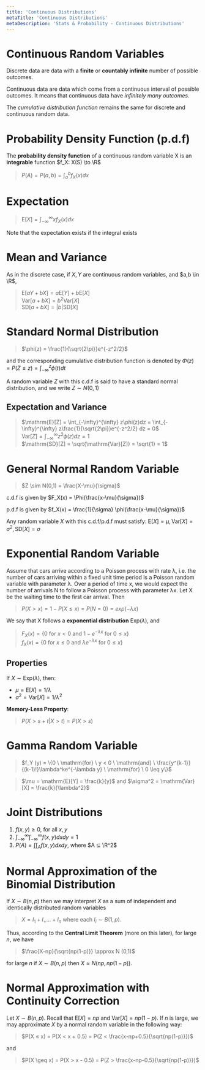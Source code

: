```yaml
---
title: 'Continuous Distributions'
metaTitle: 'Continuous Distributions'
metaDescription: 'Stats & Probability - Continuous Distributions'
---
```


<link
  rel="stylesheet"
  href="https://cdn.jsdelivr.net/npm/katex@0.11.0/dist/katex.min.css"
  integrity="sha384-BdGj8xC2eZkQaxoQ8nSLefg4AV4/AwB3Fj+8SUSo7pnKP6Eoy18liIKTPn9oBYNG"
  crossOrigin="anonymous"
/>

# Continuous Random Variables

Discrete data are data with a **finite** or **countably infinite** number of possible outcomes.

Continuous data are data which come from a continuous interval of possible outcomes. It means that continuous data have _infinitely many outcomes_.

The _cumulative distribution function_ remains the same for discrete and continuous random data.

# Probability Density Function (p.d.f)

The **probability density function** of a continuous random variable X is an **integrable** function $f_X: X(S) \to \R$

> $P(A) = P(a,b) = \int_{a}^{b} f_X (x) dx$

# Expectation

> $\mathrm{E}[X] = \int_{-\infty}^{\infty} xf_X (x) dx$

Note that the expectation exists if the integral exists

# Mean and Variance

As in the discrete case, if $X,Y$ are continuous random variables, and $a,b \in \R$,

> $\mathrm{E}[aY +bX] = a\mathrm{E}[Y] + b\mathrm{E}[X]$  
> $\mathrm{Var}[a+bX] = b^2\mathrm{Var}[X]$  
> $\mathrm{SD}[a+bX] = |b|\mathrm{SD}[X]$

# Standard Normal Distribution

> $\phi(z) = \frac{1}{\sqrt{2\pi}}e^{-z^2/2}$

and the corresponding cumulative distribution function is denoted by $\Phi(z) = P(Z \leq z) = \int_{-\infty}^{z} \phi(t)dt$

A random variable $Z$ with this c.d.f is said to have a standard normal distribution, and we write $Z \sim N (0,1)$

## Expectation and Variance

> $\mathrm{E}[Z] = \int_{-\infty}^{\infty} z\phi(z)dz = \int_{-\infty}^{\infty} z\frac{1}{\sqrt{2\pi}}e^{-z^2/2} dz = 0$  
> $\mathrm{Var}[Z] = \int_{-\infty}^{\infty} z^2\phi(z)dz = 1$  
> $\mathrm{SD}[Z] = \sqrt{\mathrm{Var}[Z]} = \sqrt{1} = 1$

# General Normal Random Variable

> $Z \sim N(0,1) = \frac{X-\mu}{\sigma}$

c.d.f is given by $F_X(x) = \Phi(\frac{x-\mu}{\sigma})$

p.d.f is given by $f_X(x) = \frac{1}{\sigma} \phi(\frac{x-\mu}{\sigma})$

Any random variable $X$ with this c.d.f/p.d.f must satisfy: $\mathrm{E}[X] = \mu, \mathrm{Var}[X] = \sigma^2, \mathrm{SD}[X] = \sigma$

# Exponential Random Variable

Assume that cars arrive according to a Poisson process with rate λ, i.e. the number of cars arriving within a fixed unit time period is a Poisson random variable with parameter λ. Over a period of time x, we would expect the number of arrivals N to
follow a Poisson process with parameter λx. Let X be the waiting time to the first car arrival. Then

> $P(X > x) = 1 - P(X ≤ x) = P(N = 0) = exp(-λx)$

We say that X follows a **exponential distribution** $\mathrm{Exp}(λ)$, and

> $F_X(x) = \{0 \ \mathrm{for} \ x < 0 \ \mathrm{and} \ 1-e^{-\lambda x}  \ \mathrm{for} \ 0 \leq x\}$  
> $f_X(x) = \{0 \ \mathrm{for} \ x \leq 0 \ \mathrm{and} \ \lambda e^{-\lambda x}  \ \mathrm{for} \ 0 \leq x\}$

## Properties

If $X \sim \mathrm{Exp}(\lambda)$, then:

- $\mu = \mathrm{E}[X] = 1/\lambda$
- $\sigma^2 = \mathrm{Var}[X] = 1/\lambda^2$

**Memory-Less Property**:

> $P(X > s + t | X > t) = P(X > s)$

# Gamma Random Variable

> $f_Y (y) = \{0 \ \mathrm{for} \ y < 0 \ \mathrm{and} \ \frac{y^{k-1}}{(k-1)!}\lambda^ke^{-\lambda y}  \ \mathrm{for} \ 0 \leq y\}$

> $\mu = \mathrm{E}[Y] = \frac{k}{y}$ and $\sigma^2 = \mathrm{Var}[X] = \frac{k}{\lambda^2}$

# Joint Distributions

1. $f(x, y) ≥ 0,$ for all $x, y$
2. $\int_{-\infty}^{\infty} \int_{-\infty}^{\infty} f(x, y) dxdy = 1$
3. $P(A) = \int \int_A f(x, y) dxdy,$ where $A ⊆ \R^2$

# Normal Approximation of the Binomial Distribution

If $X \sim B(n, p)$ then we may interpret $X$ as a sum of independent and identically distributed random variables

> $X = I_1 + I_ + ... + I_n$ where each $I_i \sim B(1, p)$.

Thus, according to the **Central Limit Theorem** (more on this later), for large $n$, we have

> $\frac{X-np}{\sqrt{np(1-p)}} \approx N (0,1)$

for large $n$ if $X \sim B(n, p)$ then $X \approx N (np, np(1 - p))$.

# Normal Approximation with Continuity Correction

Let $X \sim B(n, p)$. Recall that E$[X] = np$ and Var$[X] = np(1 - p)$. If $n$ is large, we may approximate $X$ by a normal random variable in the following way:

> $P(X ≤ x) = P(X < x + 0.5) = P(Z < \frac{x-np+0.5}{\sqrt{np(1-p)}})$

and

> $P(X \geq x) = P(X > x - 0.5) = P(Z > \frac{x-np-0.5}{\sqrt{np(1-p)}})$
